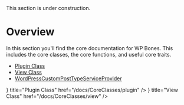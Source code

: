 
<Callout type="error" emoji="🚧">
This section is under construction.
</Callout>

# Overview

In this section you'll find the core documentation for WP Bones. This includes the core classes, the core functions, and useful core traits.

- [Plugin Class](/docs/CoreClasses/plugin)
- [View Class](/docs/CoreClasses/view)
- [WordPressCustomPostTypeServiceProvider](/docs/CoreClasses/cpt)

<Cards>
  <Cards.Card icon={<IconPlug color="#74C0FC" />} title="Plugin Class" href="/docs/CoreClasses/plugin" />
  <Cards.Card icon={<IconSourceCode color="#74C0FC" />} title="View Class" href="/docs/CoreClasses/view" />
</Cards>